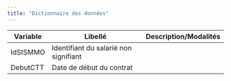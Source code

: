 ```yaml
---
title: "Dictionnaire des données"
---
```



| Variable | Libellé | Description/Modalités |
|---|---|---|
| IdSISMMO | Identifiant du salarié non signifiant |  |
| DebutCTT | Date de début du contrat |  |